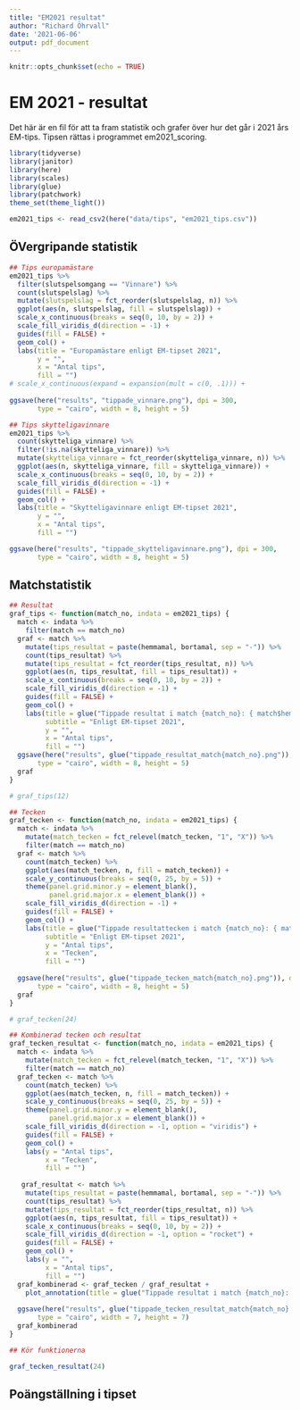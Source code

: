 ```yaml
---
title: "EM2021 resultat"
author: "Richard Öhrvall"
date: '2021-06-06'
output: pdf_document
---
```


```r
knitr::opts_chunk$set(echo = TRUE)
```

# EM 2021 - resultat
Det här är en fil för att ta fram statistik och grafer över hur det går i 2021 års EM-tips. Tipsen rättas i programmet em2021_scoring.

```r
library(tidyverse)
library(janitor)
library(here)
library(scales)
library(glue)
library(patchwork)
theme_set(theme_light())

em2021_tips <- read_csv2(here("data/tips", "em2021_tips.csv"))

```

## ÖVergripande statistik

```r

## Tips europamästare
em2021_tips %>% 
  filter(slutspelsomgang == "Vinnare") %>%
  count(slutspelslag) %>% 
  mutate(slutspelslag = fct_reorder(slutspelslag, n)) %>% 
  ggplot(aes(n, slutspelslag, fill = slutspelslag)) +
  scale_x_continuous(breaks = seq(0, 10, by = 2)) +
  scale_fill_viridis_d(direction = -1) +
  guides(fill = FALSE) +
  geom_col() +
  labs(title = "Europamästare enligt EM-tipset 2021",
       y = "",
       x = "Antal tips",
       fill = "")
# scale_x_continuous(expand = expansion(mult = c(0, .1))) +
  
ggsave(here("results", "tippade_vinnare.png"), dpi = 300,
       type = "cairo", width = 8, height = 5)

## Tips skytteligavinnare
em2021_tips %>% 
  count(skytteliga_vinnare) %>%
  filter(!is.na(skytteliga_vinnare)) %>% 
  mutate(skytteliga_vinnare = fct_reorder(skytteliga_vinnare, n)) %>% 
  ggplot(aes(n, skytteliga_vinnare, fill = skytteliga_vinnare)) +
  scale_x_continuous(breaks = seq(0, 10, by = 2)) +
  scale_fill_viridis_d(direction = -1) +
  guides(fill = FALSE) +
  geom_col() +
  labs(title = "Skytteligavinnare enligt EM-tipset 2021",
       y = "",
       x = "Antal tips",
       fill = "")

ggsave(here("results", "tippade_skytteligavinnare.png"), dpi = 300,
       type = "cairo", width = 8, height = 5)


```

## Matchstatistik

```r
## Resultat
graf_tips <- function(match_no, indata = em2021_tips) {
  match <- indata %>% 
    filter(match == match_no)
  graf <- match %>% 
    mutate(tips_resultat = paste(hemmamal, bortamal, sep = "-")) %>% 
    count(tips_resultat) %>% 
    mutate(tips_resultat = fct_reorder(tips_resultat, n)) %>% 
    ggplot(aes(n, tips_resultat, fill = tips_resultat)) +
    scale_x_continuous(breaks = seq(0, 10, by = 2)) +
    scale_fill_viridis_d(direction = -1) +
    guides(fill = FALSE) +
    geom_col() +
    labs(title = glue("Tippade resultat i match {match_no}: { match$hemmalag }-{ match$bortalag }, EM 2021"),
         subtitle = "Enligt EM-tipset 2021",
         y = "",
         x = "Antal tips",
         fill = "")
  ggsave(here("results", glue("tippade_resultat_match{match_no}.png")), dpi = 300,
       type = "cairo", width = 8, height = 5)
  graf
}

# graf_tips(12)

## Tecken
graf_tecken <- function(match_no, indata = em2021_tips) {
  match <- indata %>% 
    mutate(match_tecken = fct_relevel(match_tecken, "1", "X")) %>% 
    filter(match == match_no)
  graf <- match %>% 
    count(match_tecken) %>% 
    ggplot(aes(match_tecken, n, fill = match_tecken)) +
    scale_y_continuous(breaks = seq(0, 25, by = 5)) +
    theme(panel.grid.minor.y = element_blank(),
          panel.grid.major.x = element_blank()) +
    scale_fill_viridis_d(direction = -1) +
    guides(fill = FALSE) +
    geom_col() +
    labs(title = glue("Tippade resultattecken i match {match_no}: { match$hemmalag }-{ match$bortalag }, EM 2021"),
         subtitle = "Enligt EM-tipset 2021",
         y = "Antal tips",
         x = "Tecken",
         fill = "")
  
  ggsave(here("results", glue("tippade_tecken_match{match_no}.png")), dpi = 300,
       type = "cairo", width = 8, height = 5)
  graf
}

# graf_tecken(24)

## Kombinerad tecken och resultat
graf_tecken_resultat <- function(match_no, indata = em2021_tips) {
  match <- indata %>% 
    mutate(match_tecken = fct_relevel(match_tecken, "1", "X")) %>% 
    filter(match == match_no)
  graf_tecken <- match %>% 
    count(match_tecken) %>% 
    ggplot(aes(match_tecken, n, fill = match_tecken)) +
    scale_y_continuous(breaks = seq(0, 25, by = 5)) +
    theme(panel.grid.minor.y = element_blank(),
          panel.grid.major.x = element_blank()) +
    scale_fill_viridis_d(direction = -1, option = "viridis") +
    guides(fill = FALSE) +
    geom_col() +
    labs(y = "Antal tips",
         x = "Tecken",
         fill = "")
  
   graf_resultat <- match %>% 
    mutate(tips_resultat = paste(hemmamal, bortamal, sep = "-")) %>% 
    count(tips_resultat) %>% 
    mutate(tips_resultat = fct_reorder(tips_resultat, n)) %>% 
    ggplot(aes(n, tips_resultat, fill = tips_resultat)) +
    scale_x_continuous(breaks = seq(0, 10, by = 2)) +
    scale_fill_viridis_d(direction = -1, option = "rocket") +
    guides(fill = FALSE) +
    geom_col() +
    labs(y = "",
         x = "Antal tips",
         fill = "")
  graf_kombinerad <- graf_tecken / graf_resultat +
    plot_annotation(title = glue("Tippade resultat i match {match_no}: { match$hemmalag }-{ match$bortalag }, EM 2021"), subtitle = "Enligt EM-tipset 2021")
   
  ggsave(here("results", glue("tippade_tecken_resultat_match{match_no}.png")), dpi = 300,
       type = "cairo", width = 7, height = 7)
  graf_kombinerad
}

## Kör funktionerna

graf_tecken_resultat(24)


```

## Poängställning i tipset

```r

```

